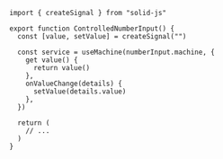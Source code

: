 ```tsx
import { createSignal } from "solid-js"

export function ControlledNumberInput() {
  const [value, setValue] = createSignal("")

  const service = useMachine(numberInput.machine, {
    get value() {
      return value()
    },
    onValueChange(details) {
      setValue(details.value)
    },
  })

  return (
    // ...
  )
}
```
